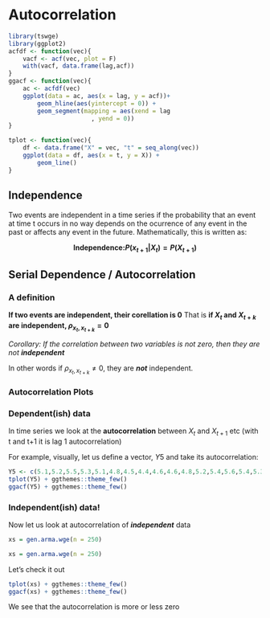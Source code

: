 # Autocorrelation 

```r
library(tswge)
library(ggplot2)
acfdf <- function(vec){
	vacf <- acf(vec, plot = F)
	with(vacf, data.frame(lag,acf))
}
ggacf <- function(vec){
	ac <- acfdf(vec)
	ggplot(data = ac, aes(x = lag, y = acf))+
		geom_hline(aes(yintercept = 0)) +
		geom_segment(mapping = aes(xend = lag
					   , yend = 0))
}

tplot <- function(vec){
	df <- data.frame("X" = vec, "t" = seq_along(vec))
	ggplot(data = df, aes(x = t, y = X)) +
		geom_line()
}
```

## Independence

Two events are independent in a time series if the probability that an event at time t occurs in no way depends on the ocurrence of any event in the past or affects any event in the future. Mathematically, this is written as:

**$$\mathrm{Independence: }P \left(x_{t+1}|X_t\right) = P\left(X_{t+1}\right)$$**

## Serial Dependence /  Autocorrelation

### A definition

**If two events are independent, their corellation is 0**
That is **if $X_t$ and $X_{t+k}$ are independent, $\rho_{x_{t},x_{t+k}}=0$**

*Corollary: If the correlation between two variables is not zero, then they are not* ***independent***

In other words if $\rho_{x_{t},x_{t+k}} \neq 0$, they are ***not*** independent.

### Autocorrelation Plots

### Dependent(ish) data
In time series we look at the **autocorrelation** between $X_t$ and $X_{t+1}$ etc (with t and t+1 it is lag 1 autocorrelation)

For example, visually, let us define a vector, $Y5$ and take its autocorrelation:

```r
Y5 <- c(5.1,5.2,5.5,5.3,5.1,4.8,4.5,4.4,4.6,4.6,4.8,5.2,5.4,5.6,5.4,5.3,5.1,5.1,4.8,4.7,4.5,4.3,4.6,4.8,4.9,5.2,5.4,5.6,5.5,5.5)
tplot(Y5) + ggthemes::theme_few()
ggacf(Y5) + ggthemes::theme_few()
```

### Independent(ish) data!


Now let us look at autocorrelation of ***independent*** data

```r
xs = gen.arma.wge(n = 250)
```


```r
xs = gen.arma.wge(n = 250)
```

Let's check it out

```r
tplot(xs) + ggthemes::theme_few()
ggacf(xs) + ggthemes::theme_few()
```

We see that the autocorrelation is more or less zero
